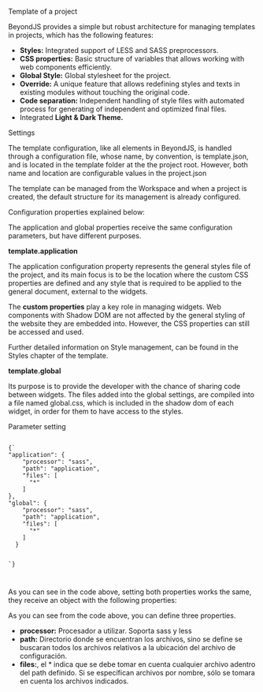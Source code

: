 
<Title>Template Systems</Title>

<Subtitle>Template of a project</Subtitle>

BeyondJS provides a simple but robust architecture for managing templates in projects, which has the following features:

-   **Styles:** Integrated support of LESS and SASS preprocessors.
-   **CSS properties:** Basic structure of variables that allows working with web components efficiently.
-   **Global Style:** Global stylesheet for the project.
-   **Override:** A unique feature that allows redefining styles and texts in existing modules without touching the original code.
-   **Code separation:** Independent handling of style files with automated process for generating of independent and optimized final files.
-   Integrated **Light & Dark Theme.**

<Subtitle>Settings</Subtitle>

The template configuration, like all elements in BeyondJS, is handled through a configuration file, whose name, by convention, is template.json, and is located in the template folder at the the project root. However, both name and location are configurable values in the <Link to="/project/config">project.json</Link>

The template can be managed from the <ELink to="https://workspace.beyondjs.com/">Workspace</ELink> and when a project is created, the default structure for its management is already configured.

Configuration properties explained below:

The application and global properties receive the same configuration parameters, but have different purposes.

**template.application**

The application configuration property represents the general styles file of the project, and its main focus is to be the location where the custom CSS properties are defined and any style that is required to be applied to the general document, external to the widgets.

The **custom properties** play a key role in managing widgets. Web components with Shadow DOM are not affected by the general styling of the website they are embedded into. However, the CSS properties can still be accessed and used.

Further detailed information on Style management, can be found in the <Link to="/docs/styles/template">Styles chapter of the template.</Link>

**template.global**

Its purpose is to provide the developer with the chance of sharing code between widgets. The files added into the global settings, are compiled into a file named global.css, which is included in the shadow dom of each widget, in order for them to have access to the styles.

<Subtitle>Parameter setting</Subtitle>

<Code>
{`
"application": {
    "processor": "sass",
    "path": "application",
    "files": [
      "*"
    ]
},
"global": {
    "processor": "sass",
    "path": "application",
    "files": [
      "*"
    ]
  }

`}

</Code>

As you can see in the code above, setting both properties works the same, they receive an object with the following properties:

As you can see from the code above, you can define three properties.

-   **processor:** Procesador a utilizar. Soporta sass y less
-   **path:** Directorio donde se encuentran los archivos, sino se define se buscaran todos los archivos relativos a la ubicación del archivo de configuración.
-   **files:**, el \* indica que se debe tomar en cuenta cualquier archivo adentro del path definido. Si se específican archivos por nombre, sólo se tomara en cuenta los archivos indicados.
